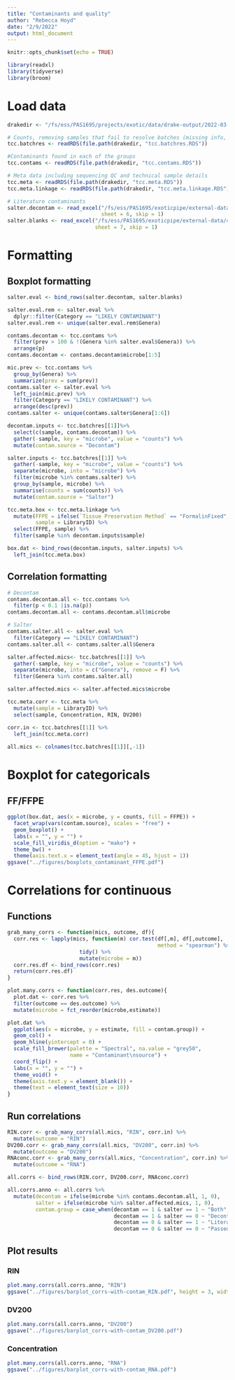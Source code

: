 ```yaml
---
title: "Contaminants and quality"
author: "Rebecca Hoyd"
date: "2/9/2022"
output: html_document
---
```


```r
knitr::opts_chunk$set(echo = TRUE)

library(readxl)
library(tidyverse)
library(broom)
```

# Load data

```r
drakedir <- "/fs/ess/PAS1695/projects/exotic/data/drake-output/2022-03-08/"

# Counts, removing samples that fail to resolve batches (missing info, etc.)
tcc.batchres <- readRDS(file.path(drakedir, "tcc.batchres.RDS"))

#Contaminants found in each of the groups
tcc.contams <- readRDS(file.path(drakedir, "tcc.contams.RDS"))

# Meta data including sequencing QC and technical sample details
tcc.meta <- readRDS(file.path(drakedir, "tcc.meta.RDS"))
tcc.meta.linkage <- readRDS(file.path(drakedir, "tcc.meta.linkage.RDS"))

# Literature contaminants
salter.decontam <- read_excel("/fs/ess/PAS1695/exoticpipe/external-data/41586_2020_2095_MOESM2_ESM.xlsx",
                              sheet = 6, skip = 1)
salter.blanks <- read_excel("/fs/ess/PAS1695/exoticpipe/external-data/41586_2020_2095_MOESM2_ESM.xlsx", 
                            sheet = 7, skip = 1)
```

# Formatting

## Boxplot formatting

```r
salter.eval <- bind_rows(salter.decontam, salter.blanks)

salter.eval.rem <- salter.eval %>%
  dplyr::filter(Category == "LIKELY CONTAMINANT")
salter.eval.rem <- unique(salter.eval.rem$Genera) 

```

```r
contams.decontam <- tcc.contams %>%
  filter(prev > 100 & !(Genera %in% salter.eval$Genera)) %>%
  arrange(p)
contams.decontam <- contams.decontam$microbe[1:5]

mic.prev <- tcc.contams %>%
  group_by(Genera) %>%
  summarize(prev = sum(prev))
contams.salter <- salter.eval %>%
  left_join(mic.prev) %>%
  filter(Category == "LIKELY CONTAMINANT") %>%
  arrange(desc(prev))
contams.salter <- unique(contams.salter$Genera[1:6])
```

```r
decontam.inputs <- tcc.batchres[[1]]%>%
  select(c(sample, contams.decontam)) %>%
  gather(-sample, key = "microbe", value = "counts") %>%
  mutate(contam.source = "Decontam")

salter.inputs <- tcc.batchres[[1]] %>%
  gather(-sample, key = "microbe", value = "counts") %>%
  separate(microbe, into = "microbe") %>%
  filter(microbe %in% contams.salter) %>%
  group_by(sample, microbe) %>%
  summarise(counts = sum(counts)) %>%
  mutate(contam.source = "Salter")
```

```r
tcc.meta.box <- tcc.meta.linkage %>%
  mutate(FFPE = ifelse(`Tissue Preservation Method` == "FormalinFixed", "Yes", "No"),
         sample = LibraryID) %>%
  select(FFPE, sample) %>%
  filter(sample %in% decontam.inputs$sample)

```

```r
box.dat <- bind_rows(decontam.inputs, salter.inputs) %>%
  left_join(tcc.meta.box)
```

## Correlation formatting

```r
# Decontam
contams.decontam.all <- tcc.contams %>%
  filter(p < 0.1 |is.na(p))
contams.decontam.all <- contams.decontam.all$microbe

# Salter
contams.salter.all <- salter.eval %>%
  filter(Category == "LIKELY CONTAMINANT")
contams.salter.all <- contams.salter.all$Genera

salter.affected.mics<- tcc.batchres[[1]] %>%
  gather(-sample, key = "microbe", value = "counts") %>%
  separate(microbe, into = c("Genera"), remove = F) %>%
  filter(Genera %in% contams.salter.all) 

salter.affected.mics <- salter.affected.mics$microbe
```

```r
tcc.meta.corr <- tcc.meta %>%
  mutate(sample = LibraryID) %>%
  select(sample, Concentration, RIN, DV200) 

corr.in <- tcc.batchres[[1]] %>%
  left_join(tcc.meta.corr)
  
all.mics <- colnames(tcc.batchres[[1]][,-1])
```


# Boxplot for categoricals

## FF/FFPE

```r
ggplot(box.dat, aes(x = microbe, y = counts, fill = FFPE)) +
  facet_wrap(vars(contam.source), scales = "free") +
  geom_boxplot() +
  labs(x = "", y = "") +
  scale_fill_viridis_d(option = "mako") +
  theme_bw() +
  theme(axis.text.x = element_text(angle = 45, hjust = 1))
ggsave("../figures/boxplots_contaminant_FFPE.pdf")
```

# Correlations for continuous

## Functions

```r
grab_many_corrs <- function(mics, outcome, df){
  corr.res <- lapply(mics, function(m) cor.test(df[,m], df[,outcome], 
                                                method = "spearman") %>%
                       tidy() %>%
                       mutate(microbe = m)) 
  corr.res.df <- bind_rows(corr.res)
  return(corr.res.df)
}

plot.many.corrs <- function(corr.res, des.outcome){
  plot.dat <- corr.res %>%
  filter(outcome == des.outcome) %>%
  mutate(microbe = fct_reorder(microbe,estimate))

plot.dat %>%
  ggplot(aes(x = microbe, y = estimate, fill = contam.group)) +
  geom_col() +
  geom_hline(yintercept = 0) +
  scale_fill_brewer(palette = "Spectral", na.value = "grey50",
                    name = "Contaminant\nsource") +
  coord_flip() +
  labs(x = "", y = "") +
  theme_void() +
  theme(axis.text.y = element_blank()) +
  theme(text = element_text(size = 10))
}
```

## Run correlations

```r
RIN.corr <- grab_many_corrs(all.mics, "RIN", corr.in) %>%
  mutate(outcome = "RIN")
DV200.corr <- grab_many_corrs(all.mics, "DV200", corr.in) %>%
  mutate(outcome = "DV200")
RNAconc.corr <- grab_many_corrs(all.mics, "Concentration", corr.in) %>%
  mutate(outcome = "RNA")

all.corrs <- bind_rows(RIN.corr, DV200.corr, RNAconc.corr)
```

```r
all.corrs.anno <- all.corrs %>%
  mutate(decontam = ifelse(microbe %in% contams.decontam.all, 1, 0),
         salter = ifelse(microbe %in% salter.affected.mics, 1, 0),
         contam.group = case_when(decontam == 1 & salter == 1 ~ "Both",
                                  decontam == 1 & salter == 0 ~ "Decontam",
                                  decontam == 0 & salter == 1 ~ "Literature",
                                  decontam == 0 & salter == 0 ~ "Passed"))
```

## Plot results

### RIN
```r
plot.many.corrs(all.corrs.anno, "RIN")
ggsave("../figures/barplot_corrs-with-contam_RIN.pdf", height = 3, width = 4)
```

### DV200
```r
plot.many.corrs(all.corrs.anno, "DV200")
ggsave("../figures/barplot_corrs-with-contam_DV200.pdf")
```
### Concentration

```r
plot.many.corrs(all.corrs.anno, "RNA")
ggsave("../figures/barplot_corrs-with-contam_RNA.pdf")
```
